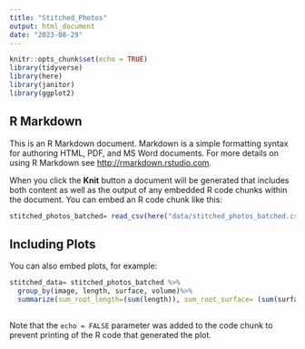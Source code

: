```yaml
---
title: "Stitched_Photos"
output: html_document
date: "2023-08-29"
---
```


```r
knitr::opts_chunk$set(echo = TRUE)
library(tidyverse)
library(here)
library(janitor)
library(ggplot2)
```

## R Markdown

This is an R Markdown document. Markdown is a simple formatting syntax for authoring HTML, PDF, and MS Word documents. For more details on using R Markdown see <http://rmarkdown.rstudio.com>.

When you click the **Knit** button a document will be generated that includes both content as well as the output of any embedded R code chunks within the document. You can embed an R code chunk like this:

```r
stitched_photos_batched= read_csv(here("data/stitched_photos_batched.csv"))

```

## Including Plots

You can also embed plots, for example:

```r

stitched_data= stitched_photos_batched %>%
  group_by(image, length, surface, volume)%>%
  summarize(sum_root_length=(sum(length)), sum_root_surface= (sum(surface)), sum_root_volume=(sum(volume)))
  
```

Note that the `echo = FALSE` parameter was added to the code chunk to prevent printing of the R code that generated the plot.

